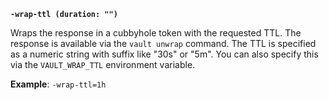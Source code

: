 <a id="token-wrap-ttl" />

**`-wrap-ttl (duration: "")`**

Wraps the response in a cubbyhole token with the requested TTL. The response is 
available via the `vault unwrap` command. The TTL is specified as a numeric 
string with suffix like "30s" or "5m". You can also specify this via the 
`VAULT_WRAP_TTL` environment variable.

**Example**: `-wrap-ttl=1h`
